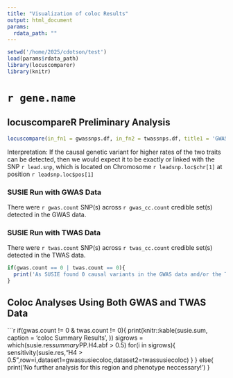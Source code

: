 ---
title: "Visualization of coloc Results"
output: html_document
params: 
  rdata_path: ""
---


```{r setup, include=FALSE, warning=FALSE}
setwd('/home/2025/cdotson/test')
load(params$rdata_path)
library(locuscomparer)
library(knitr)
```

# `r gene.name`

## locuscompareR Preliminary Analysis

```{r print, echo = FALSE, warning=FALSE,message=FALSE,error=FALSE}
locuscompare(in_fn1 = gwassnps.df, in_fn2 = twassnps.df, title1 = 'GWAS', title2 = 'eQTL', population = super_pop, genome = 'hg38')
```

Interpretation: If the causal genetic variant for higher rates of the two traits can be detected, then we would expect it to be exactly or linked with the SNP `r lead.snp`, which is located on Chromosome `r leadsnp.loc$chr[1]` at position `r leadsnp.loc$pos[1]`

### SUSIE Run with GWAS Data
There were `r gwas.count` SNP(s) across `r gwas_cc.count` credible set(s) detected in the GWAS data.

### SUSIE Run with TWAS Data 
There were `r twas.count` SNP(s) across `r twas_cc.count` credible set(s) detected in the TWAS data. 

```{r reject, echo=FALSE}
if(gwas.count == 0 | twas.count == 0){
  print('As SUSIE found 0 causal variants in the GWAS data and/or the TWAS data, we conclude that the two traits are not colocalized at a given SNP in this region.')
}
```

## Coloc Analyses Using Both GWAS and TWAS Data
```{r coloc viz, echo=FALSE, results='asis'}
if(gwas.count != 0 & twas.count != 0){
  print(knitr::kable(susie.sum, caption = 'coloc Summary Results', ))
  sigrows = which(susie.res$summary$PP.H4.abf > 0.5)
  for(i in sigrows){
    sensitivity(susie.res,"H4 > 0.5",row=i,dataset1=gwassusiecoloc,dataset2=twassusiecoloc)
  } } else{
      print('No further analysis for this region and phenotype neccessary!')
}